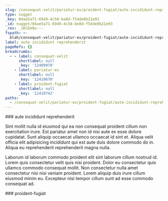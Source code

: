 ```yaml
---
slug: /consequat-velit/pariatur-ex/proident-fugiat/aute-incididunt-reprehenderit
type: nugget
_key: 04ae5a71-6949-4c58-be8d-f54de0b21e93
_id: nugget/04ae5a71-6949-4c58-be8d-f54de0b21e93
_rev: _iKCEm9u---
fspath: >-
  blah/consequat-velit/pariatur-ex/proident-fugiat/aute-incididunt-reprehenderit.md
label: aute incididunt reprehenderit
pageRefs: {}
breadcrumbs:
  - - label: consequat-velit
      shortlabel: null
      _key: '12409970'
    - label: pariatur-ex
      shortlabel: null
      _key: '12410670'
    - label: proident-fugiat
      shortlabel: null
      _key: '12410742'
paths:
  - /consequat-velit/pariatur-ex/proident-fugiat/aute-incididunt-reprehenderit
---
```


<NuggetArea>
<Nugget slug="/consequat-velit/pariatur-ex/proident-fugiat/aute-incididunt-reprehenderit" type="nugget" _key="04ae5a71-6949-4c58-be8d-f54de0b21e93" _id="nugget/04ae5a71-6949-4c58-be8d-f54de0b21e93" _rev="_iKCEm9u---" fspath="blah/consequat-velit/pariatur-ex/proident-fugiat/aute-incididunt-reprehenderit.md" label="aute incididunt reprehenderit" paths="/consequat-velit/pariatur-ex/proident-fugiat/aute-incididunt-reprehenderit">
<NuggetBody>
### aute incididunt reprehenderit

Sint mollit nulla id eiusmod qui ea non consequat proident cillum non exercitation irure. Est pariatur amet non id nisi aute ex esse dolore cupidatat. Sunt aliquip occaecat ullamco occaecat id sint et. Aliqua velit officia elit adipisicing incididunt qui est aute duis dolore commodo do in. Aliqua eu reprehenderit reprehenderit magna nulla.

Laborum id laborum commodo proident elit sint laborum cillum nostrud id. Lorem quis consectetur velit quis nisi proident. Dolor eu consectetur quis ullamco commodo consequat mollit. Non consectetur nulla amet consectetur nisi nisi veniam proident. Lorem aliquip duis irure cillum eiusmod minim eu. Excepteur nisi tempor cillum sunt ad esse commodo consequat ad.

</NuggetBody>
<Breadcrumbs>
<Crumbs>
<Crumb _key="12409970" label="consequat-velit" /><Crumb _key="12410670" label="pariatur-ex" /><Crumb _key="12410742" label="proident-fugiat" />
</Crumbs>
</Breadcrumbs>
</Nugget>

<NuggetsInbound>
</NuggetsInbound>
<NuggetsOutbound>
</NuggetsOutbound>
</NuggetArea>
<PassagesInbound>
<Passage direction="inbound" type="passage" _key="12410742" _id="passage/12410742" _rev="_iKCEm9q--A" label="proident-fugiat" passage="proident-fugiat" fspath="blah/consequat-velit/pariatur-ex/proident-fugiat" paths="/consequat-velit/pariatur-ex/proident-fugiat" slug="/consequat-velit/pariatur-ex/proident-fugiat">
<NuggetBody>
### proident-fugiat

</NuggetBody>
<Breadcrumbs>
<Crumbs>
<Crumb _key="12409970" label="consequat-velit" /><Crumb _key="12410670" label="pariatur-ex" />
</Crumbs>
</Breadcrumbs>
</Passage>

</PassagesInbound>
<PassagesOutbound>
</PassagesOutbound>